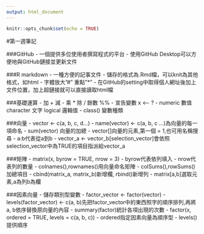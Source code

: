```yaml
---
output: html_document
---
```


```r
knitr::opts_chunk$set(echo = TRUE)
```


#第一週筆記

###GitHub
  - 一個提供多位使用者撰寫程式的平台
  - 使用GitHub Desktop可以方便地與GitHub鏈接並更新文件

###R markdown
  - 一種方便的記事文件
  - 儲存的格式為.Rmd檔，可以knit為其他格式，如html
  - 字體放大"#" 重點"*"
  - 在GitHub的setting中取得個人網址後加上文件位置，加上超鏈接就可以直接讀取html檔

###基礎運算
  - 加 + 減 - 乘 * 除 / 餘數 %%
  - 宣告變數 x <-- ? 
  - numeric 數值 character 文字 logical 邏輯值
  - class() 變數種類

###向量
  - vector <- c(a, b, c, d...)
  - name(vector) <- c(a, b, c ...)為向量的每一項命名
  - sum(vector) 向量的加總
  - vector[]向量的元素,第一個 = 1,也可用名稱搜尋
  - a:b代表從a到b
  - vector_a <- vector_b[selection_vector]會依照selection_vector中為TRUE的項目指派給vector_a

###矩陣
  - matrix(x, byrow = TRUE, nrow = 3)
    - byrow代表依列填入
    - nrow代表列的數量
  - colnames(),rownames()用向量命名矩陣
  - colSums(),rowSums()加總項目
  - cbind(matrix_a, matrix_b)新增欄, rbind()新增列
  - matrix[a,b]選取元素,a為列b為欄

###因素向量
  - 儲存類別型變數
  - factor_vector <- factor(vector)
  - levels(factor_vector) <- c(a, b)先把factor_vector中的東西照字的順序排列,再將a, b依序替換原向量的內容
  - summary(factor)統計各項出現的次數
  - factor(x, ordered = TRUE, levels = c(a, b, c))
    - ordered指定因素向量為順序型
    - levels()提供順序